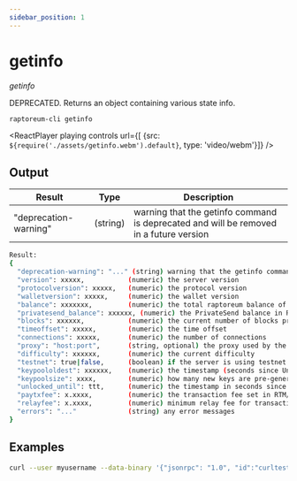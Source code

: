 ```yaml
---
sidebar_position: 1
---
```


# getinfo

*getinfo*

DEPRECATED. Returns an object containing various state info.

`raptoreum-cli getinfo `

<ReactPlayer playing controls url={[
    {src: `${require('./assets/getinfo.webm').default}`, type: 'video/webm'}]} />

## Output

| Result | Type | Description |
|--|--|--|
| "deprecation-warning" | (string) | warning that the getinfo command is deprecated and will be removed in a future version |

```bash
Result:
{
  "deprecation-warning": "..." (string) warning that the getinfo command is deprecated and will be removed in a future version
  "version": xxxxx,           (numeric) the server version
  "protocolversion": xxxxx,   (numeric) the protocol version
  "walletversion": xxxxx,     (numeric) the wallet version
  "balance": xxxxxxx,         (numeric) the total raptoreum balance of the wallet
  "privatesend_balance": xxxxxx, (numeric) the PrivateSend balance in RTM
  "blocks": xxxxxx,           (numeric) the current number of blocks processed in the server
  "timeoffset": xxxxx,        (numeric) the time offset
  "connections": xxxxx,       (numeric) the number of connections
  "proxy": "host:port",       (string, optional) the proxy used by the server
  "difficulty": xxxxxx,       (numeric) the current difficulty
  "testnet": true|false,      (boolean) if the server is using testnet or not
  "keypoololdest": xxxxxx,    (numeric) the timestamp (seconds since Unix epoch) of the oldest pre-generated key in the key pool
  "keypoolsize": xxxx,        (numeric) how many new keys are pre-generated
  "unlocked_until": ttt,      (numeric) the timestamp in seconds since epoch (midnight Jan 1 1970 GMT) that the wallet is unlocked for transfers, or 0 if the wallet is locked
  "paytxfee": x.xxxx,         (numeric) the transaction fee set in RTM/kB
  "relayfee": x.xxxx,         (numeric) minimum relay fee for transactions in RTM/kB
  "errors": "..."             (string) any error messages
}
```


## Examples

```bash
curl --user myusername --data-binary '{"jsonrpc": "1.0", "id":"curltest", "method": "getinfo", "params": [] }' -H 'content-type: text/plain;' http://127.0.0.1:9998/
```


